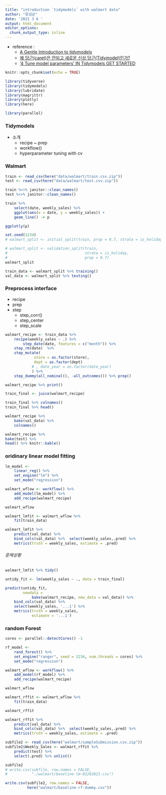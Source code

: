 ```yaml
---
title: "introduction `tidymodels` with walmart data"
author: "류성균"
date: '2021 3 6 '
output: html_document
editor_options: 
  chunk_output_type: inline
---
```


- reference :
    - [A Gentle Introduction to tidymodels](https://rviews.rstudio.com/2019/06/19/a-gentle-intro-to-tidymodels/)
    - [왜 당근(caret)은 안되고 새로운 신상 당근(Tidymodel)인가?](https://statkclee.github.io/ds-authoring/ds-why-tidymodels.html#/predictive-model)
    - ['4   Tune model parameters' IN Tidymodels GET STARTED](https://www.tidymodels.org/start/tuning/)

```r
knitr::opts_chunk$set(echo = TRUE)
```

```r
library(tidyverse)
library(tidymodels)
library(lubridate)
library(magrittr)
library(plotly)
library(here)

library(parallel)

```


### Tidymodels
 - 소개
    - recipe ~ prep
    - workflow()
    - hyperparameter tuning with cv
    
### Walmart
```r
train <- read_csv(here("data/walmart/train.csv.zip"))
test <- read_csv(here("data/walmart/test.csv.zip"))
```


```r
train %<>% janitor::clean_names()
test %<>% janitor::clean_names()
```


```r
train %>% 
    select(date, weekly_sales) %>% 
    ggplot(aes(x = date, y = weekly_sales)) + 
    geom_line() -> p

ggplotly(p)
```

```r
set.seed(1234)
# walmart_split <- initial_split(train, prop = 0.7, strata = is_holiday)

# walmart_split <- validation_split(train, 
#                                   strata = is_holiday, 
#                                   prop = 0.7)
walmart_split


```
```r
train_data <- walmart_split %>% training()
val_data <- walmart_split %>% testing()
```


### Preprocess interface

 - recipe
 - prep
 - step
    - step_corr()
    - step_center
    - step_scale
    

```r
walmart_recipe <- train_data %>% 
    recipe(weekly_sales ~ .) %>% 
        step_date(date, features = c("month")) %>% 
    step_rm(date)  %>% 
    step_mutate(
             store = as.factor(store),
             dept = as.factor(dept)
            # , date_year = as.factor(date_year)
            ) %>% 
    step_dummy(all_nominal(), -all_outcomes()) %>% prep()

walmart_recipe %>% print()
```

```r
train_final <- juice(walmart_recipe)

train_final %>% colnames()
train_final %>% head()
```

```r
walmart_recipe %>% 
    bake(val_data) %>% 
    colnames()
```

```r
walmart_recipe %>%
bake(test) %>%
head() %>% knitr::kable()
```


### oridinary linear model fitting



```r
lm_model <- 
    linear_reg() %>% 
    set_engine("lm") %>% 
    set_mode("regression")
```


```r
walmart_wflow <- workflow() %>% 
    add_model(lm_model) %>% 
    add_recipe(walmart_recipe)

walmart_wflow
```

```r
walmart_lmfit <- walmart_wflow %>% 
    fit(train_data)
```



```r
walmart_lmfit %>% 
    predict(val_data) %>% 
    bind_cols(val_data) %>%  select(weekly_sales,.pred) %>% 
    metrics(truth = weekly_sales, estimate = .pred)
```

###### 문제상황

```r
walmart_lmfit %>% tidy()
```

```r
untidy_fit <- lm(weekly_sales ~ ., data = train_final)
```

```r
predict(untidy_fit, 
        newdata = 
            bake(walmart_recipe, new_data = val_data)) %>% 
    bind_cols(val_data) %>%
    select(weekly_sales, '...1') %>%
    metrics(truth = weekly_sales,
            estimate = '...1')
```


### random Forest

```r
cores <- parallel::detectCores() -1
```


```r
rf_model <- 
    rand_forest() %>% 
    set_engine("ranger", seed = 1234, num.threads = cores) %>% 
    set_mode("regression")
```

```r
walmart_wflow <- workflow() %>% 
    add_model(rf_model) %>% 
    add_recipe(walmart_recipe)

walmart_wflow
```


```r
walmart_rffit <- walmart_wflow %>% 
    fit(train_data)

walmart_rffit
```



```r
walmart_rffit %>% 
    predict(val_data) %>% 
    bind_cols(val_data) %>%  select(weekly_sales,.pred) %>% 
    metrics(truth = weekly_sales, estimate = .pred)
```

```r
subfile2 <- read_csv(here("walmart/sampleSubmission.csv.zip"))
subfile2$Weekly_Sales <- walmart_rffit %>% 
    predict(test) %>% 
    select(.pred) %>% unlist()

subfile2
# write.csv(subfile, row.names = FALSE,
#           "./walmart/baseline-lm-02262021.csv")

write.csv(subfile2, row.names = FALSE,
          here("walmart/baseline-rf-dummy.csv"))
```